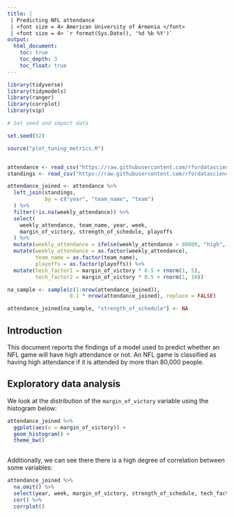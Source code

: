 ```yaml
---
title: |
 | Predicting NFL attendance
 | <font size = 4> American University of Armenia </font>
 | <font size = 4> `r format(Sys.Date(), '%d %b %Y')`
output: 
  html_document:
    toc: true
    toc_depth: 3
    toc_float: true
---
```


```r

library(tidyverse)
library(tidymodels)
library(ranger)
library(corrplot)
library(vip)

# Set seed and import data

set.seed(52)

source("plot_tuning_metrics.R")


attendance <- read_csv("https://raw.githubusercontent.com/rfordatascience/tidytuesday/master/data/2020/2020-02-04/attendance.csv")
standings <- read_csv("https://raw.githubusercontent.com/rfordatascience/tidytuesday/master/data/2020/2020-02-04/standings.csv")

attendance_joined <- attendance %>%
  left_join(standings,
            by = c("year", "team_name", "team")
  ) %>%
  filter(!is.na(weekly_attendance)) %>%
  select(
    weekly_attendance, team_name, year, week,
    margin_of_victory, strength_of_schedule, playoffs
  ) %>% 
  mutate(weekly_attendance = ifelse(weekly_attendance > 80000, "high", "other")) %>% 
  mutate(weekly_attendance = as.factor(weekly_attendance),
         team_name = as.factor(team_name),
         playoffs = as.factor(playoffs)) %>% 
  mutate(tech_factor1 = margin_of_victory * 0.5 + rnorm(1, 5),
         tech_factor2 = margin_of_victory * 0.5 + rnorm(1, 10)) 

na_sample <- sample(c(1:nrow(attendance_joined)), 
                    0.1 * nrow(attendance_joined), replace = FALSE)

attendance_joined[na_sample, "strength_of_schedule"] <- NA

```

## Introduction

This document reports the findings of a model used to predict whether an NFL game will have high attendance or not. An NFL game is classified as having high attendance if it is attended by more than 80,000 people.


## Exploratory data analysis

We look at the distribution of the ``margin_of_victory`` variable using the histogram below:

```r

attendance_joined %>% 
  ggplot(aes(x = margin_of_victory)) +
  geom_histogram() +
  theme_bw()
  
```

Additionally, we can see there there is a high degree of correlation between some variables:

```r

attendance_joined %>% 
  na.omit() %>% 
  select(year, week, margin_of_victory, strength_of_schedule, tech_factor1, tech_factor2) %>% 
  cor() %>% 
  corrplot()
  
```



